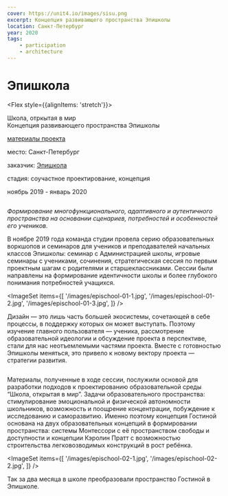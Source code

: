 ```yaml
---
cover: https://unit4.io/images/sisu.png
excerpt: Концепция развивающего пространства Эпишколы
location: Санкт-Петербург
year: 2020
tags:
    - participation
    - architecture
---
```

# Эпишкола

<Flex style={{alignItems: 'stretch'}}>
<Flex col>

Школа, отркытая в мир<br/>
Концепция развивающего пространства Эпишколы

<p style={{flex: '0 1 auto'}}>

[материалы проекта](https://disk.yandex.ru/i/rIcaAuDmXqWxsg)
</p>
</Flex>

<div>
<p><BlackHighlight>место:</BlackHighlight> Санкт-Петербург</p>

[]()<BlackHighlight>заказчик:</BlackHighlight> [Эпишкола](http://epischool.ru/)

<p><BlackHighlight>стадия:</BlackHighlight> соучастное проектирование, концепция</p>

ноябрь 2019 - январь 2020
</div>
</Flex>

<Flex>
<div style={{flex: 0.5}}>
    <Image src='/images/epischool-00.jpg' alt='' />
</div>

<Flex col>

*Формирование многофункционального, адаптивного и аутентичного пространства на основании сценариев, потребностей и особенностей его учеников.*
</Flex>
</Flex>

В ноябре 2019 года команда студии провела серию образовательных воркшопов и семинаров для учеников и преподавателей начальных классов Эпишколы: семинар с Администрацией школы, игровые семинары с учениками, сочинения, стратегическая сессия по первым проектным шагам с родителями и старшеклассниками. Сессии были направлены на формирование идентичности школы и более глубокого понимания потребностей учащихся. 

<ImageSet
    items={[
        '/images/epischool-01-1.jpg',
        '/images/epischool-01-2.jpg',
        '/images/epischool-01-3.jpg',
    ]}
/>

Дизайн — это лишь часть большей экосистемы, сочетающей в себе процессы, в поддержку которых он может выступать. Поэтому изучение главного пользователя — ученика, рассмотрение образовательной идеологии и обсуждение проекта в перспективе, стали для нас неотъемлемыми частями проекта. Вместе с готовностью Эпишколы меняться, это привело к новому вектору проекта — стратегии развития.

<WideBlock>
    <Image src='/images/epischool-03.jpg' alt='' />
</WideBlock>

Материалы, полученные в ходе сессии, послужили основой для разработки подходов к проектированию образовательной среды “Школа, открытая в мир”. Задачи образовательного пространства: стимулирование эмоциональной и физической автономности школьников, возможность и поощрение концентрации, побуждение к исследованию и саморазвитию. Именно поэтому концепция Гостиной основана на двух образовательных концепций в формировании пространства: системы Монтессори с её пространством свободы и доступности и концепции Кэролин Пратт с возможностью строительства легковозводимых конструкций в рост ребёнка.

<ImageSet
    items={[
        '/images/epischool-02-1.jpg',
        '/images/epischool-02-2.jpg',
    ]}
/>

Так за два месяца в школе преобразовали пространство Гостиной в Эпишколе.
